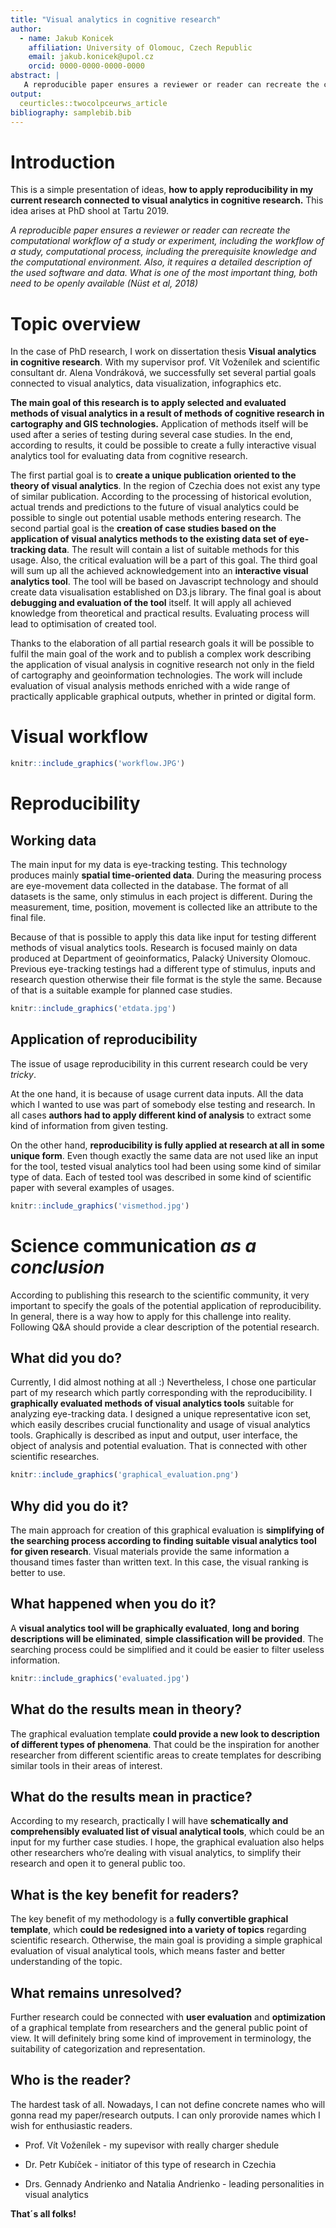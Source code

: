 ```yaml
---
title: "Visual analytics in cognitive research"
author:
  - name: Jakub Konicek
    affiliation: University of Olomouc, Czech Republic
    email: jakub.konicek@upol.cz
    orcid: 0000-0000-0000-0000
abstract: |
   A reproducible paper ensures a reviewer or reader can recreate the computational workflow of a study or experiment, including the workflow of a study, computational process, including the prerequisite knowledge and the computational environment.
output:
  ceurticles::twocolpceurws_article
bibliography: samplebib.bib
---
```


# Introduction

This is a simple presentation of ideas, **how to apply reproducibility in my current research connected to visual analytics in cognitive research.** This idea arises at PhD shool at Tartu 2019. 

_A reproducible paper ensures a reviewer or reader can recreate the computational workflow of a study or experiment, including the workflow of a study, computational process, including the prerequisite knowledge and the computational environment. Also, it requires a detailed description of the used software and data. What is one of the most important thing, both need to be openly available (Nüst et al, 2018)_

# Topic overview

In the case of PhD research, I work on dissertation thesis **Visual analytics in cognitive research**. With my supervisor prof. Vít Voženílek and scientific consultant dr. Alena Vondráková, we successfully set several partial goals connected to visual analytics, data visualization, infographics etc. 

**The main goal of this research is to apply selected and evaluated methods of visual analytics in a result of methods of cognitive research in cartography and GIS technologies.** Application of methods itself will be used after a series of testing during several case studies. In the end, according to results, it could be possible to create a fully interactive visual analytics tool for evaluating data from cognitive research.

The first partial goal is to **create a unique publication oriented to the theory of visual analytics**. In the region of Czechia does not exist any type of similar publication. According to the processing of historical evolution, actual trends and predictions to the future of visual analytics could be possible to single out potential usable methods entering research. 
The second partial goal is the **creation of case studies based on the application of visual analytics methods to the existing data set of eye-tracking data**. The result will contain a list of suitable methods for this usage. Also, the critical evaluation will be a part of this goal. 
The third goal will sum up all the achieved acknowledgement into an **interactive visual analytics tool**. The tool will be based on Javascript technology and should create data visualisation established on D3.js library.
The final goal is about **debugging and evaluation of the tool** itself. It will apply all achieved knowledge from theoretical and practical results. Evaluating process will lead to optimisation of created tool. 

Thanks to the elaboration of all partial research goals it will be possible to fulfil the main goal of the work and to publish a complex work describing the application of visual analysis in cognitive research not only in the field of cartography and geoinformation technologies. The work will include evaluation of visual analysis methods enriched with a wide range of practically applicable graphical outputs, whether in printed or digital form.

# Visual workflow

```r
knitr::include_graphics('workflow.JPG')
```

# Reproducibility

## Working data

The main input for my data is eye-tracking testing. This technology produces mainly **spatial time-oriented data**. During the measuring process are eye-movement data collected in the database. The format of all datasets is the same, only stimulus in each project is different. During the measurement, time, position, movement is collected like an attribute to the final file.

Because of that is possible to apply this data like input for testing different methods of visual analytics tools. Research is focused mainly on data produced at Department of geoinformatics, Palacký University Olomouc. Previous eye-tracking testings had a different type of stimulus, inputs and research question otherwise their file format is the style the same. Because of that is a suitable example for planned case studies. 

```r
knitr::include_graphics('etdata.jpg')
```

## Application of reproducibility

The issue of usage reproducibility in this current research could be very _tricky_. 

At the one hand, it is because of usage  current data inputs. All the data which I wanted to use was part of somebody else testing and research. In all cases **authors had to apply different kind of analysis** to extract some kind of information from given testing. 

On the other hand, **reproducibility is fully applied at research at all in some unique form**. Even though exactly the same data are not used like an input for the tool, tested visual analytics tool had been using some kind of similar type of data. Each of tested tool was described in some kind of scientific paper with several examples of usages. 

```r
knitr::include_graphics('vismethod.jpg')
```

# Science communication _as a conclusion_

According to publishing this research to the scientific community, it very important to specify the goals of the potential application of reproducibility. In general, there is a way how to apply for this challenge into reality. Following Q&A should provide a clear description of the potential research. 

## What did you do?

Currently, I did almost nothing at all :) 
Nevertheless, I chose one particular part of my research which partly corresponding with the reproducibility. 
I **graphically evaluated methods of visual analytics tools** suitable for analyzing eye-tracking data. I designed a unique representative icon set, which easily describes crucial functionality and usage of visual analytics tools. Graphically is described as input and output, user interface, the object of analysis and potential evaluation. That is connected with other scientific researches. 

```r
knitr::include_graphics('graphical_evaluation.png')
```

## Why did you do it?

The main approach for creation of this graphical evaluation is **simplifying of the searching process according to finding suitable visual analytics tool for given research**. Visual materials provide the same information a thousand times faster than written text. In this case, the visual ranking is better to use. 

## What happened when you do it?

A **visual analytics tool will be graphically evaluated**, **long and boring descriptions will be eliminated**, **simple classification will be provided**. The searching process could be simplified and it could be easier to filter useless information. 

```r
knitr::include_graphics('evaluated.jpg')
```

## What do the results mean in theory?

The graphical evaluation template **could provide a new look to description of different types of phenomena**. That could be the inspiration for another researcher from different scientific areas to create templates for describing similar tools in their areas of interest. 

## What do the results mean in practice?

According to my research, practically I will have **schematically and comprehensibly evaluated list of visual analytical tools**, which could be an input for my further case studies. I hope, the graphical evaluation also helps other researchers who're dealing with visual analytics, to simplify their research and open it to general public too.

## What is the key benefit for readers?

The key benefit of my methodology is a **fully convertible graphical template**, which **could be redesigned into a variety of topics** regarding scientific research. Otherwise, the main goal is providing a simple graphical evaluation of visual analytical tools, which means faster and better understanding of the topic.

## What remains unresolved?

Further research could be connected with **user evaluation** and **optimization** of a graphical template from researchers and the general public point of view. It will definitely bring some kind of improvement in terminology, the suitability of categorization and representation.

## Who is the reader?

The hardest task of all. Nowadays, I can not define concrete names who will gonna read my paper/research outputs. I can only prorovide names which I wish for enthusiastic readers.

- Prof. Vít Voženílek - my supevisor with really charger shedule

- Dr. Petr Kubíček - initiator of this type of research in Czechia

- Drs. Gennady Andrienko and Natalia Andrienko  - leading personalities in visual analytics

**That´s all folks!**
